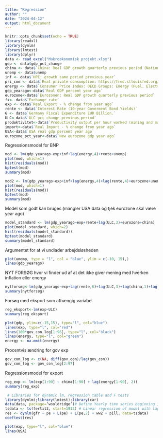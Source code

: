 ```yaml
---
title: "Regression"
author: ""
date: "2024-04-12"
output: html_document
---
```


```r
knitr::opts_chunk$set(echo = TRUE)
library(readxl)
library(dynlm)
library(lmtest)
library(dplyr)
data <- read_excel("Makroøkonomisk projekt.xlsx")
gdp <- data$gdp_pct_change
china <- data$`China: Real GDP growth quarterly previous period (National Bureau of Statistics of China)`
unemp <- data$unemp
inf <- data$`HPI: growth same period previous year`
pri_con <- data$`Real private consumption: https://fred.stlouisfed.org/series/NAEXKP02DEQ657S`
energy <- data$`Consumer Price Index: OECD Groups: Energy (Fuel, Electricity, and Gasoline): Total for Germany, Change, Growth rate same period previous year, Quarterly, Not Seasonally Adjusted`
gdp_yearago<-data$`Real GDP percent year ago`
eurozone<-data$`Eurozonen: Real GDP growth quarterly previous period`
fx<- data$`Exchange rate`
exp <- data$`Real Export - % change from year ago`
rente <- data$`Interest Rate (10-year Goverment Bond Yields)`
G <- data$`Germany Fiscal Expenditure EUR Billion.`
ULC<-data$`ULC pct change previous period`
produktivitet<-data$`Productivity output per hour worked (mining and manufacturing)`
import<-data$`Real Import - % change from year ago`
USA<-data$`USA real gdp percent year ago`
eurozone_pct_year<-data$`New eurozone gdp year ago`
```

Regressionsmodel for BNP
```r
mod <- lm(gdp_yearago~exp+inf+lag(energy,4)+rente+unemp)
plot(mod, which=1)
hist(residuals(mod))
bptest(mod)
summary(mod)
```


```r
mod2 <- lm(gdp_yearago~exp+inf+lag(energy,4)+lag(rente,4)+eurozone+unemp+import+log(produktivitet)+ULC+fx)
plot(mod, which=1)
hist(residuals(mod))
bptest(mod)
summary(mod)
```

Model som godt kan bruges (mangler USA data og tjek eurozone skal være year ago)
```r
model_standard <- lm(gdp_yearago~exp+rente+lag(ULC,3)+eurozone+china)
plot(model_standard, which=2)
hist(residuals(model_standard))
bptest(model_standard)
summary(model_standard)
```


Argumentet for at vi undlader arbejdsløsheden
```r
plot(unemp, type = "l", col = "blue", ylim = c(-10, 15),)
lines(gdp_yearago)
```


NYT FORSØG hvor vi finder ud af at det ikke giver mening med hverken inflation eller energy
```r
nytforsøg<-lm(gdp_yearago~exp+lag(rente,6)+lag(ULC,3)+lag(china,1)+lag(USA,1)+eurozone_pct_year)
summary(nytforsøg)
```


Forsøg med eksport som afhængig variabel
```r
reg_eksport<-lm(exp~ULC)
summary(reg_eksport)
```



```r
plot(gdp, ylim=c(-15,15), type="l", col="blue")
lines(exp, type="l", col="red")
lines(100*gov_con_log[1:96], type="l", col="black")
lines(energy, type="l", col="green")
energy <- na.omit(energy)
```

Procentvis ændring for gov exp
```r
gov_con_log <- c(NA, diff(gov_con)/lag(gov_con))
gov_con_log <- gov_con_log[2:97]
```



Regressionsmodel for export
```r
reg_exp <- lm(exp[1:90] ~ china[1:90] + lag(energy[1:90], 2))
summary(reg_exp)
```


```r
 # Libraries for dynamic lm, regression table and F tests
library(dynlm);library(lmtest);library(car)
data(data, package=’wooldridge’)# Define Yearly time series beginning in 1913
tsdata <- ts(fertil3, start=1913) # Linear regression of model with lags:
res <- dynlm(gfr ~ pe + L(pe) + L(pe,2) + ww2 + pill, data=tsdata)
coeftest(res)
```


```r
plot(exp, type="l", col="blue")
lines(USA)
```



